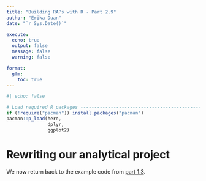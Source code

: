 ```yaml
---
title: "Building RAPs with R - Part 2.9"
author: "Erika Duan"
date: "`r Sys.Date()`"   

execute:
  echo: true
  output: false
  message: false
  warning: false

format:
  gfm:
    toc: true
---
```


```r
#| echo: false 

# Load required R packages -----------------------------------------------------
if (!require("pacman")) install.packages("pacman")
pacman::p_load(here,
               dplyr,
               ggplot2) 
```

# Rewriting our analytical project    

We now return back to the example code from [part 1.3](./raps_part_1_3.md).  

